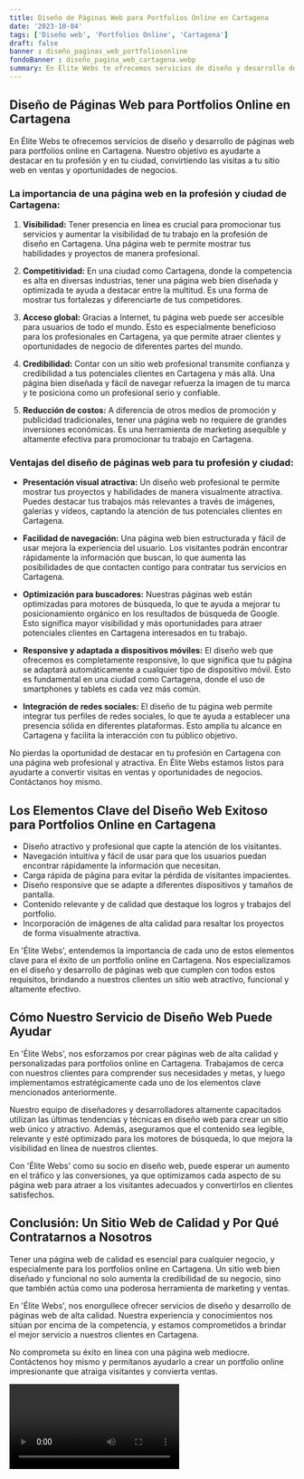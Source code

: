 ```yaml
---
title: Diseño de Páginas Web para Portfolios Online en Cartagena
date: '2023-10-04'
tags: ['Diseño web', 'Portfolios Online', 'Cartagena']
draft: false
banner : diseño_paginas_web_portfoliosonline
fondoBanner : diseño_pagina_web_cartagena.webp
summary: En Élite Webs te ofrecemos servicios de diseño y desarrollo de páginas web para portfolios online en Cartagena. Nuestro objetivo es ayudarte a destacar en tu profesión y en tu ciudad, convirtiendo las visitas a tu sitio web en ventas y oportunidades de negocios.
---
```


## Diseño de Páginas Web para Portfolios Online en Cartagena

En Élite Webs te ofrecemos servicios de diseño y desarrollo de páginas web para portfolios online en Cartagena. Nuestro objetivo es ayudarte a destacar en tu profesión y en tu ciudad, convirtiendo las visitas a tu sitio web en ventas y oportunidades de negocios.

### La importancia de una página web en la profesión y ciudad de Cartagena:

1. **Visibilidad:** Tener presencia en línea es crucial para promocionar tus servicios y aumentar la visibilidad de tu trabajo en la profesión de diseño en Cartagena. Una página web te permite mostrar tus habilidades y proyectos de manera profesional.

2. **Competitividad:** En una ciudad como Cartagena, donde la competencia es alta en diversas industrias, tener una página web bien diseñada y optimizada te ayuda a destacar entre la multitud. Es una forma de mostrar tus fortalezas y diferenciarte de tus competidores.

3. **Acceso global:** Gracias a Internet, tu página web puede ser accesible para usuarios de todo el mundo. Esto es especialmente beneficioso para los profesionales en Cartagena, ya que permite atraer clientes y oportunidades de negocio de diferentes partes del mundo.

4. **Credibilidad:** Contar con un sitio web profesional transmite confianza y credibilidad a tus potenciales clientes en Cartagena y más allá. Una página bien diseñada y fácil de navegar refuerza la imagen de tu marca y te posiciona como un profesional serio y confiable.

5. **Reducción de costos:** A diferencia de otros medios de promoción y publicidad tradicionales, tener una página web no requiere de grandes inversiones económicas. Es una herramienta de marketing asequible y altamente efectiva para promocionar tu trabajo en Cartagena.

### Ventajas del diseño de páginas web para tu profesión y ciudad:

- **Presentación visual atractiva:** Un diseño web profesional te permite mostrar tus proyectos y habilidades de manera visualmente atractiva. Puedes destacar tus trabajos más relevantes a través de imágenes, galerías y vídeos, captando la atención de tus potenciales clientes en Cartagena.

- **Facilidad de navegación:** Una página web bien estructurada y fácil de usar mejora la experiencia del usuario. Los visitantes podrán encontrar rápidamente la información que buscan, lo que aumenta las posibilidades de que contacten contigo para contratar tus servicios en Cartagena.

- **Optimización para buscadores:** Nuestras páginas web están optimizadas para motores de búsqueda, lo que te ayuda a mejorar tu posicionamiento orgánico en los resultados de búsqueda de Google. Esto significa mayor visibilidad y más oportunidades para atraer potenciales clientes en Cartagena interesados en tu trabajo.

- **Responsive y adaptada a dispositivos móviles:** El diseño web que ofrecemos es completamente responsive, lo que significa que tu página se adaptará automáticamente a cualquier tipo de dispositivo móvil. Esto es fundamental en una ciudad como Cartagena, donde el uso de smartphones y tablets es cada vez más común.

- **Integración de redes sociales:** El diseño de tu página web permite integrar tus perfiles de redes sociales, lo que te ayuda a establecer una presencia sólida en diferentes plataformas. Esto amplía tu alcance en Cartagena y facilita la interacción con tu público objetivo.

No pierdas la oportunidad de destacar en tu profesión en Cartagena con una página web profesional y atractiva. En Élite Webs estamos listos para ayudarte a convertir visitas en ventas y oportunidades de negocios. Contáctanos hoy mismo.

<GifSeo />

<Cta />

## Los Elementos Clave del Diseño Web Exitoso para Portfolios Online en Cartagena

- Diseño atractivo y profesional que capte la atención de los visitantes.
- Navegación intuitiva y fácil de usar para que los usuarios puedan encontrar rápidamente la información que necesitan.
- Carga rápida de página para evitar la pérdida de visitantes impacientes.
- Diseño responsive que se adapte a diferentes dispositivos y tamaños de pantalla.
- Contenido relevante y de calidad que destaque los logros y trabajos del portfolio.
- Incorporación de imágenes de alta calidad para resaltar los proyectos de forma visualmente atractiva.

En 'Élite Webs', entendemos la importancia de cada uno de estos elementos clave para el éxito de un portfolio online en Cartagena. Nos especializamos en el diseño y desarrollo de páginas web que cumplen con todos estos requisitos, brindando a nuestros clientes un sitio web atractivo, funcional y altamente efectivo.

## Cómo Nuestro Servicio de Diseño Web Puede Ayudar

En 'Élite Webs', nos esforzamos por crear páginas web de alta calidad y personalizadas para portfolios online en Cartagena. Trabajamos de cerca con nuestros clientes para comprender sus necesidades y metas, y luego implementamos estratégicamente cada uno de los elementos clave mencionados anteriormente.

Nuestro equipo de diseñadores y desarrolladores altamente capacitados utilizan las últimas tendencias y técnicas en diseño web para crear un sitio web único y atractivo. Además, aseguramos que el contenido sea legible, relevante y esté optimizado para los motores de búsqueda, lo que mejora la visibilidad en línea de nuestros clientes.

Con 'Élite Webs' como su socio en diseño web, puede esperar un aumento en el tráfico y las conversiones, ya que optimizamos cada aspecto de su página web para atraer a los visitantes adecuados y convertirlos en clientes satisfechos.

## Conclusión: Un Sitio Web de Calidad y Por Qué Contratarnos a Nosotros

Tener una página web de calidad es esencial para cualquier negocio, y especialmente para los portfolios online en Cartagena. Un sitio web bien diseñado y funcional no solo aumenta la credibilidad de su negocio, sino que también actúa como una poderosa herramienta de marketing y ventas.

En 'Élite Webs', nos enorgullece ofrecer servicios de diseño y desarrollo de páginas web de alta calidad. Nuestra experiencia y conocimientos nos sitúan por encima de la competencia, y estamos comprometidos a brindar el mejor servicio a nuestros clientes en Cartagena.

No comprometa su éxito en línea con una página web mediocre. Contáctenos hoy mismo y permítanos ayudarlo a crear un portfolio online impresionante que atraiga visitantes y convierta ventas.

<Video />

<CtaBot job='Portfolios Online' city='Cartagena'/>

<Gmaps query='Cartagena+españa+maps' />